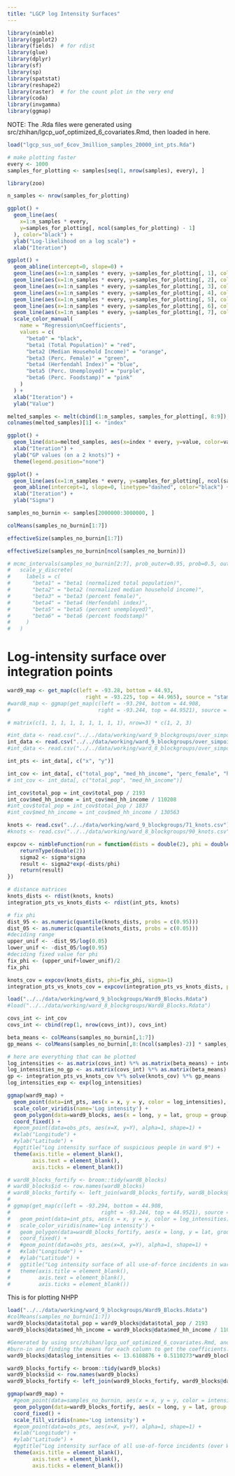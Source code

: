 ```yaml
---
title: "LGCP log Intensity Surfaces"
---
```


```r
library(nimble)
library(ggplot2)
library(fields)  # for rdist
library(glue)
library(dplyr)
library(sf)
library(sp)
library(spatstat)
library(reshape2)
library(raster)  # for the count plot in the very end
library(coda)
library(invgamma)
library(ggmap)
```

        
NOTE: The .Rda files were generated using src/zhihan/lgcp_uof_optimized_6_covariates.Rmd, then loaded in here.
        
```r
load("lgcp_sus_uof_6cov_3million_samples_20000_int_pts.Rda")
```

```r
# make plotting faster
every <- 1000
samples_for_plotting <- samples[seq(1, nrow(samples), every), ]
```

```r
library(zoo)

n_samples <- nrow(samples_for_plotting)

ggplot() + 
  geom_line(aes(
    x=1:n_samples * every, 
    y=samples_for_plotting[, ncol(samples_for_plotting) - 1]
  ), color="black") + 
  ylab("Log-likelihood on a log scale") + 
  xlab("Iteration")

ggplot() + 
  geom_abline(intercept=0, slope=0) +
  geom_line(aes(x=1:n_samples * every, y=samples_for_plotting[, 1], color="beta0")) + 
  geom_line(aes(x=1:n_samples * every, y=samples_for_plotting[, 2], color="beta1 (Total Population)")) + 
  geom_line(aes(x=1:n_samples * every, y=samples_for_plotting[, 3], color="beta2 (Median Household Income)")) +
  geom_line(aes(x=1:n_samples * every, y=samples_for_plotting[, 4], color="beta3 (Perc. Female)")) +
  geom_line(aes(x=1:n_samples * every, y=samples_for_plotting[, 5], color="beta4 (Herfendahl Index)")) +
  geom_line(aes(x=1:n_samples * every, y=samples_for_plotting[, 6], color="beta5 (Perc. Unemployed)")) +
  geom_line(aes(x=1:n_samples * every, y=samples_for_plotting[, 7], color="beta6 (Perc. Foodstamp)")) +
  scale_color_manual(
    name = "Regression\nCoefficients", 
    values = c(
      "beta0" = "black", 
      "beta1 (Total Population)" = "red", 
      "beta2 (Median Household Income)" = "orange", 
      "beta3 (Perc. Female)" = "green",
      "beta4 (Herfendahl Index)" = "blue",
      "beta5 (Perc. Unemployed)" = "purple",
      "beta6 (Perc. Foodstamp)" = "pink"
    )
  ) + 
  xlab("Iteration") + 
  ylab("Value")

melted_samples <- melt(cbind(1:n_samples, samples_for_plotting[, 8:9]), id.vars="1:n_samples")
colnames(melted_samples)[1] <- "index"

ggplot() +
  geom_line(data=melted_samples, aes(x=index * every, y=value, color=variable)) +
  xlab("Iteration") +
  ylab("GP values (on a 2 knots)") +
  theme(legend.position="none")

ggplot() + 
  geom_line(aes(x=1:n_samples * every, y=samples_for_plotting[, ncol(samples)])) + 
  geom_abline(intercept=1, slope=0, linetype="dashed", color="black") +
  xlab("Iteration") +
  ylab("Sigma")
```

```r
samples_no_burnin <- samples[2000000:3000000, ]
```

```r
colMeans(samples_no_burnin[1:7])
```

```r
effectiveSize(samples_no_burnin[1:7])
```

```r
effectiveSize(samples_no_burnin[ncol(samples_no_burnin)])
```

```r
# mcmc_intervals(samples_no_burnin[2:7], prob_outer=0.95, prob=0.5, outer_size=5, inner_size=5, point_size=2) + 
#   scale_y_discrete(
#     labels = c(
#       "beta1" = "beta1 (normalized total population)",
#       "beta2" = "beta2 (normalized median household income)",
#       "beta3" = "beta3 (percent female)",
#       "beta4" = "beta4 (Herfendahl index)",
#       "beta5" = "beta5 (percent unemployed)",
#       "beta6" = "beta6 (percent foodstamp)"
#     )
#   )
```


# Log-intensity surface over integration points

```r
ward9_map <- get_map(c(left = -93.28, bottom = 44.93, 
                         right = -93.225, top = 44.965), source = "stamen")
#ward8_map <- ggmap(get_map(c(left = -93.294, bottom = 44.908, 
#                            right = -93.244, top = 44.9521), source = "stamen"))
```

```r
# matrix(c(1, 1, 1, 1, 1, 1, 1, 1, 1), nrow=3) * c(1, 2, 3)
```

```r
#int_data <- read.csv("../../data/working/ward_9_blockgroups/over_simpoints_cov_10000int_points.csv")
int_data <- read.csv("../../data/working/ward_9_blockgroups/over_simpoints_cov_20000int_points.csv")
#int_data <- read.csv("../../data/working/ward_8_blockgroups/over_simpoints_cov_10000int_points2.csv")

int_pts <- int_data[, c("x", "y")]

int_cov <- int_data[, c("total_pop", "med_hh_income", "perc_female", "herfendahl", "perc_unemployed", "perc_foodstamp")]
# int_cov <- int_data[, c("total_pop", "med_hh_income")]

int_cov$total_pop = int_cov$total_pop / 2193
int_cov$med_hh_income = int_cov$med_hh_income / 110208
#int_cov$total_pop = int_cov$total_pop / 1837
#int_cov$med_hh_income = int_cov$med_hh_income / 130563
```

```r
knots <- read.csv("../../data/working/ward_9_blockgroups/71_knots.csv")
#knots <- read.csv("../../data/working/ward_8_blockgroups/90_knots.csv")
```

```r
expcov <- nimbleFunction(run = function(dists = double(2), phi = double(0), sigma = double(0)) {
    returnType(double(2))
    sigma2 <- sigma*sigma
    result <- sigma2*exp(-dists/phi)
    return(result)
})
```

```r
# distance matrices
knots_dists <- rdist(knots, knots)
integration_pts_vs_knots_dists <- rdist(int_pts, knots)

# fix phi
dist_95 <- as.numeric(quantile(knots_dists, probs = c(0.95)))
dist_05 <- as.numeric(quantile(knots_dists, probs = c(0.05)))
#deciding range 
upper_unif <- -dist_95/log(0.05)
lower_unif <- -dist_05/log(0.95)
#deciding fixed value for phi
fix_phi <- (upper_unif+lower_unif)/2
fix_phi

knots_cov = expcov(knots_dists, phi=fix_phi, sigma=1)
integration_pts_vs_knots_cov = expcov(integration_pts_vs_knots_dists, phi=fix_phi, sigma=1)
```

```r
load("../../data/working/ward_9_blockgroups/Ward9_Blocks.Rdata")
#load("../../data/working/ward_8_blockgroups/Ward8_Blocks.Rdata")
```

```r
covs_int <- int_cov
covs_int <- cbind(rep(1, nrow(covs_int)), covs_int)

beta_means <- colMeans(samples_no_burnin[,1:7])
gp_means <- colMeans(samples_no_burnin[,8:(ncol(samples)-2)] * samples_no_burnin[,ncol(samples)])

# here are everything that can be plotted
log_intensities <- as.matrix(covs_int) %*% as.matrix(beta_means) + integration_pts_vs_knots_cov %*% solve(knots_cov) %*% gp_means
log_intensities_no_gp <- as.matrix(covs_int) %*% as.matrix(beta_means)
gp <- integration_pts_vs_knots_cov %*% solve(knots_cov) %*% gp_means
log_intensities_exp <- exp(log_intensities)

ggmap(ward9_map) +
  geom_point(data=int_pts, aes(x = x, y = y, color = log_intensities), size=2.6, shape=15) +
  scale_color_viridis(name='Log intensity') +
  geom_polygon(data=ward9_blocks, aes(x = long, y = lat, group = group), fill=NA, color="black") +
  coord_fixed() +
  #geom_point(data=obs_pts, aes(x=X, y=Y), alpha=1, shape=1) +
  #xlab("Longitude") +
  #ylab("Latitude") +
  #ggtitle("Log intensity surface of suspicious people in ward 9") +
  theme(axis.title = element_blank(),
        axis.text = element_blank(),
        axis.ticks = element_blank())

# ward8_blocks_fortify <- broom::tidy(ward8_blocks)
# ward8_blocks$id <- row.names(ward8_blocks)
# ward8_blocks_fortify <- left_join(ward8_blocks_fortify, ward8_blocks@data)
# 
# ggmap(get_map(c(left = -93.294, bottom = 44.908, 
#                             right = -93.244, top = 44.9521), source = "stamen")) + 
#   geom_point(data=int_pts, aes(x = x, y = y, color = log_intensities), size=2.6, shape=15) +
#   scale_color_viridis(name='Log intensity') + 
#   geom_polygon(data=ward8_blocks_fortify, aes(x = long, y = lat, group = group), fill=NA, color="black") + 
#   coord_fixed() +
#   #geom_point(data=obs_pts, aes(x=X, y=Y), alpha=1, shape=1) + 
#   #xlab("Longitude") + 
#   #ylab("Latitude") + 
#   ggtitle("Log intensity surface of all use-of-force incidents in ward 8") + 
#   theme(axis.title = element_blank(),
#         axis.text = element_blank(),
#         axis.ticks = element_blank())
```


This is for plotting NHPP
```r
load("../../data/working/ward_9_blockgroups/Ward9_Blocks.Rdata")
#colMeans(samples_no_burnin[1:7])
ward9_blocks@data$total_pop = ward9_blocks@data$total_pop / 2193
ward9_blocks@data$med_hh_income = ward9_blocks@data$med_hh_income / 110208

#Generated by using src/zhihan/lgcp_uof_optimized_6_covariates.Rmd, and only running the elements for an NHPP, then removing
#burn-in and finding the means for each column to get the coefficients.
ward9_blocks@data$log_intensities <- 13.6108876 + 0.5110273*ward9_blocks@data$total_pop + 0.9545238*ward9_blocks@data$med_hh_income + 1.3430121*ward9_blocks@data$perc_female + -1.9854064*ward9_blocks@data$herfendahl + 0.4226685*ward9_blocks@data$perc_unemployed + 3.0574235*ward9_blocks@data$perc_foodstamp

ward9_blocks_fortify <- broom::tidy(ward9_blocks)
ward9_blocks$id <- row.names(ward9_blocks)
ward9_blocks_fortify <- left_join(ward9_blocks_fortify, ward9_blocks@data)

ggmap(ward9_map) + 
  #geom_point(data=samples_no_burnin, aes(x = x, y = y, color = intensity), size=2.6, shape=15) +
  geom_polygon(data=ward9_blocks_fortify, aes(x = long, y = lat, group = group, fill = log_intensities), color="black") + 
  coord_fixed() +
  scale_fill_viridis(name='Log intensity') + 
  #geom_point(data=obs_pts, aes(x=X, y=Y), alpha=1, shape=1) + 
  #xlab("Longitude") + 
  #ylab("Latitude") + 
  #ggtitle("Log intensity surface of all use-of-force incidents (over Ward 9 Minneapolis)") + 
  theme(axis.title = element_blank(),
        axis.text = element_blank(),
        axis.ticks = element_blank())
```

